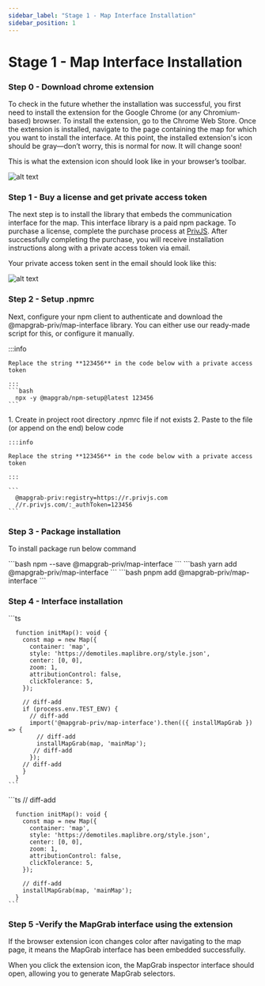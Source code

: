```yaml
---
sidebar_label: "Stage 1 - Map Interface Installation"
sidebar_position: 1
---
```


# Stage 1 - Map Interface Installation

### Step 0 - Download chrome extension

To check in the future whether the installation was successful, you first need to install the extension for the Google Chrome (or any Chromium-based) browser. To install the extension, go to the Chrome Web Store. Once the extension is installed, navigate to the page containing the map for which you want to install the interface. At this point, the installed extension's icon should be gray—don’t worry, this is normal for now. It will change soon!

This is what the extension icon should look like in your browser’s toolbar.

![alt text](../../static/img/extension-inactive.png "Title")

### Step 1 - Buy a license and get private access token

The next step is to install the library that embeds the communication interface for the map. This interface library is a paid npm package. To purchase a license, complete the purchase process at [PrivJS](https://privjs.com/packages/@mapgrab-priv/map-interface). After successfully completing the purchase, you will receive installation instructions along with a private access token via email.

Your private access token sent in the email should look like this:

![alt text](../../static/img/private-access-token.png "Title")

### Step 2 - Setup .npmrc

Next, configure your npm client to authenticate and download the @mapgrab-priv/map-interface library. You can either use our ready-made script for this, or configure it manually.


<Tabs>
  <TabItem value="script" label="Script" default>
    :::info

    Replace the string **123456** in the code below with a private access token

    :::
    ```bash
      npx -y @mapgrab/npm-setup@latest 123456
    ```

  </TabItem>
  <TabItem value="manually" label="Manually">
    1. Create in project root directory .npmrc file if not exists
    2. Paste to the file (or append on the end) below code

    :::info

    Replace the string **123456** in the code below with a private access token

    :::

    ```
      @mapgrab-priv:registry=https://r.privjs.com
      //r.privjs.com/:_authToken=123456
    ```

  </TabItem>
</Tabs>

### Step 3 - Package installation

To install package run below command

<Tabs>
  <TabItem value="npm" label="npm" default>
    ```bash npm --save @mapgrab-priv/map-interface ```
  </TabItem>
  <TabItem value="yarn" label="yarn">
    ```bash yarn add @mapgrab-priv/map-interface ```
  </TabItem>
  <TabItem value="pnpm" label="pnpm">
    ```bash pnpm add @mapgrab-priv/map-interface ```
  </TabItem>
</Tabs>

### Step 4 - Interface installation

<Tabs>
  <TabItem value="lazy-loaded" label="Lazy Loaded" default>
    ```ts 
      
      function initMap(): void {
        const map = new Map({
          container: 'map',
          style: 'https://demotiles.maplibre.org/style.json',
          center: [0, 0],
          zoom: 1,
          attributionControl: false,
          clickTolerance: 5,
        });

        // diff-add
        if (process.env.TEST_ENV) {
          // diff-add
          import('@mapgrab-priv/map-interface').then(({ installMapGrab }) => {
            // diff-add
            installMapGrab(map, 'mainMap');
           // diff-add
          });
        // diff-add
        }
      }
    ```

  </TabItem>
  <TabItem value="default" label="Default">
    ```ts 
      // diff-add

      function initMap(): void {
        const map = new Map({
          container: 'map',
          style: 'https://demotiles.maplibre.org/style.json',
          center: [0, 0],
          zoom: 1,
          attributionControl: false,
          clickTolerance: 5,
        });

        // diff-add
        installMapGrab(map, 'mainMap');
      }
    ```

  </TabItem>
</Tabs>

### Step 5 -Verify the MapGrab interface using the extension

If the browser extension icon changes color after navigating to the map page, it means the MapGrab interface has been embedded successfully.

When you click the extension icon, the MapGrab inspector interface should open, allowing you to generate MapGrab selectors.